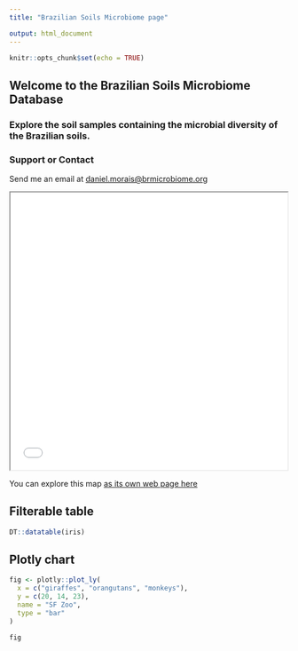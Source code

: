 ---
title: "Brazilian Soils Microbiome page"

output: html_document
---
[//]: # (information about editing and keeping html files instead of md files)
[//]: # (https://jekyllrb.com/docs/step-by-step/04-layouts/#use-layouts)

```{r setup, include=FALSE}
knitr::opts_chunk$set(echo = TRUE)
```
## Welcome to the Brazilian Soils Microbiome Database
### Explore the soil samples containing the microbial diversity of the Brazilian soils.
 

### Support or Contact

Send me an email at [daniel.morais@brmicrobiome.org](mailto:daniel.morais@brmicrobiome.org)

<iframe src="soils_map.html" height="500" width="500" data-external="1"></iframe>

You can explore this map [as its own web page here](soils_map.html)


## Filterable table
```{r, echo=FALSE}
DT::datatable(iris)
```

## Plotly chart
```{r, echo=FALSE}
fig <- plotly::plot_ly(
  x = c("giraffes", "orangutans", "monkeys"),
  y = c(20, 14, 23),
  name = "SF Zoo",
  type = "bar"
)

fig
```